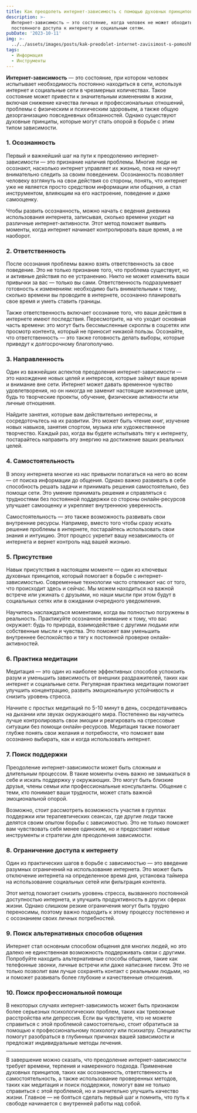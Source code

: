 ```yaml
---
title: Как преодолеть интернет-зависимость с помощью духовных принципов?
description: >-
  Интернет-зависимость – это состояние, когда человек не может обходиться без
  постоянного доступа к интернету и социальным сетям. 
pubDate: '2023-10-11'
img: >-
  ../../assets/images/posts/kak-preodolet-internet-zavisimost-s-pomoshhyu-duhovnyh-princzipov/img.jpg
tags:
  - Информация
  - Инструменты
---
```



**Интернет-зависимость** — это состояние, при котором человек испытывает необходимость постоянно находиться в сети, используя интернет и социальные сети в чрезмерных количествах. Такое состояние может привести к значительным изменениям в жизни, включая снижение качества личных и профессиональных отношений, проблемы с физическим и психическим здоровьем, а также общую дезорганизацию повседневных обязанностей. Однако существуют духовные принципы, которые могут стать опорой в борьбе с этим типом зависимости.

### 1. Осознанность  

Первый и важнейший шаг на пути к преодолению интернет-зависимости — это признание наличия проблемы. Многие люди не осознают, насколько интернет управляет их жизнью, пока не начнут внимательно следить за своим поведением. Осознанность позволяет человеку взглянуть на свои действия со стороны, понять, что интернет уже не является просто средством информации или общения, а стал инструментом, влияющим на его настроение, поведение и даже самооценку.

Чтобы развить осознанность, можно начать с ведения дневника использования интернета, записывая, сколько времени уходит на различные интернет-активности. Этот метод поможет выявить моменты, когда интернет начинает контролировать ваше время, а не наоборот.

### 2. Ответственность  

После осознания проблемы важно взять ответственность за свое поведение. Это не только признание того, что проблема существует, но и активные действия по ее устранению. Никто не может изменить ваши привычки за вас — только вы сами. Ответственность подразумевает готовность к изменениям: необходимо быть внимательным к тому, сколько времени вы проводите в интернете, осознанно планировать свое время и уметь ставить границы.

Также ответственность включает осознание того, что ваши действия в интернете имеют последствия. Пересмотрите, на что уходит основная часть времени: это могут быть бессмысленные скроллы в соцсетях или просмотр контента, который не приносит никакой пользы. Осознайте, что ответственность — это также готовность делать выборы, которые приведут к долгосрочному благополучию.

### 3. Направленность  

Один из важнейших аспектов преодоления интернет-зависимости — это нахождение новых целей и интересов, которые займут ваше время и внимание вне сети. Интернет может давать временное чувство удовлетворения, но он никогда не заменит настоящие жизненные цели, будь то творческие проекты, обучение, физические активности или личные отношения.

Найдите занятия, которые вам действительно интересны, и сосредоточьтесь на их развитии. Это может быть чтение книг, изучение новых навыков, занятия спортом, музыка или художественное творчество. Каждый раз, когда вы будете испытывать тягу к интернету, постарайтесь направить эту энергию на достижение ваших реальных целей.

### 4. Самостоятельность  

В эпоху интернета многие из нас привыкли полагаться на него во всем — от поиска информации до общения. Однако важно развивать в себе способность решать задачи и принимать решения самостоятельно, без помощи сети. Это умение принимать решения и справляться с трудностями без постоянной поддержки со стороны онлайн-ресурсов улучшает самооценку и укрепляет внутреннюю уверенность.

Самостоятельность — это также возможность развивать свои внутренние ресурсы. Например, вместо того чтобы сразу искать решение проблемы в интернете, постарайтесь использовать свои знания и интуицию. Этот процесс укрепит вашу независимость от интернета и вернет контроль над вашей жизнью.

### 5. Присутствие  

Навык присутствия в настоящем моменте — один из ключевых духовных принципов, который помогает в борьбе с интернет-зависимостью. Современные технологии часто отвлекают нас от того, что происходит здесь и сейчас. Мы можем находиться на важной встрече или ужинать с друзьями, но наши мысли при этом будут в социальных сетях или в ожидании очередного уведомления.

Научитесь наслаждаться моментами, когда вы полностью погружены в реальность. Практикуйте осознанное внимание к тому, что вас окружает: будь то природа, взаимодействие с другими людьми или собственные мысли и чувства. Это поможет вам уменьшить внутреннее беспокойство и тягу к постоянной проверке онлайн-активностей.

### 6. Практика медитации  

Медитация — это один из наиболее эффективных способов успокоить разум и уменьшить зависимость от внешних раздражителей, таких как интернет и социальные сети. Регулярная практика медитации помогает улучшить концентрацию, развить эмоциональную устойчивость и снизить уровень стресса.

Начните с простых медитаций по 5-10 минут в день, сосредотачиваясь на дыхании или звуках окружающего мира. Постепенно вы научитесь лучше контролировать свои эмоции и реагировать на стрессовые ситуации без помощи онлайн-ресурсов. Медитация также помогает глубже понять свои желания и потребности, что поможет вам осознанно выбирать, как и когда использовать интернет.

### 7. Поиск поддержки  

Преодоление интернет-зависимости может быть сложным и длительным процессом. В такие моменты очень важно не замыкаться в себе и искать поддержку у окружающих. Это могут быть близкие друзья, члены семьи или профессиональные консультанты. Общение с теми, кто понимает ваши трудности, может стать важной эмоциональной опорой.

Возможно, стоит рассмотреть возможность участия в группах поддержки или терапевтических сеансах, где другие люди также делятся своим опытом борьбы с зависимостью. Это не только поможет вам чувствовать себя менее одиноким, но и предоставит новые инструменты и стратегии для преодоления зависимости.

### 8. Ограничение доступа к интернету  

Один из практических шагов в борьбе с зависимостью — это введение разумных ограничений на использование интернета. Это может быть отключение интернета на определенное время дня, установка таймера на использование социальных сетей или фильтрация контента.

Этот метод помогает снизить уровень стресса, вызванного постоянной доступностью интернета, и улучшить продуктивность в других сферах жизни. Однако слишком резкие ограничения могут быть трудно переносимы, поэтому важно подходить к этому процессу постепенно и с осознанием своих личных потребностей.

### 9. Поиск альтернативных способов общения  

Интернет стал основным способом общения для многих людей, но это далеко не единственная возможность поддерживать связи с другими. Попробуйте находить альтернативные способы общения, такие как телефонные звонки, личные встречи или даже написание писем. Это не только позволит вам лучше сохранять контакт с реальными людьми, но и поможет развивать более глубокие и качественные отношения.

### 10. Поиск профессиональной помощи  

В некоторых случаях интернет-зависимость может быть признаком более серьезных психологических проблем, таких как тревожные расстройства или депрессия. Если вы чувствуете, что не можете справиться с этой проблемой самостоятельно, стоит обратиться за помощью к профессиональному психологу или психиатру. Специалисты помогут разобраться в глубинных причинах вашей зависимости и предложат индивидуальные методы лечения.

--- 
В завершение можно сказать, что преодоление интернет-зависимости требует времени, терпения и намеренного подхода. Применение духовных принципов, таких как осознанность, ответственность и самостоятельность, а также использование проверенных методов, таких как медитация и поиск поддержки, помогут вам не только справиться с этой проблемой, но и значительно улучшить качество жизни. Главное — не бояться сделать первый шаг и помнить, что путь к свободе начинается с внутренней работы над собой.